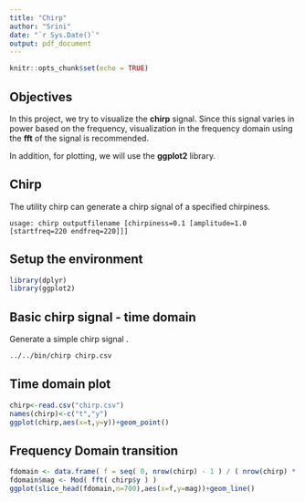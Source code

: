 ```yaml
---
title: "Chirp"
author: "Srini"
date: "`r Sys.Date()`"
output: pdf_document
---
```


```r
knitr::opts_chunk$set(echo = TRUE)
```

## Objectives

In this project, we try to visualize the **chirp** signal. Since this signal
varies in power based on the frequency, visualization in the frequency domain using 
the **fft** of the signal is recommended. 

In addition, for plotting, we will use the **ggplot2** library.

## Chirp

The utility chirp can generate a chirp signal of a specified chirpiness.

```
usage: chirp outputfilename [chirpiness=0.1 [amplitude=1.0 [startfreq=220 endfreq=220]]]
```


## Setup the environment
```r
library(dplyr)
library(ggplot2)
```
\newpage

## Basic chirp signal - time domain

Generate a simple chirp signal .

```bash
../../bin/chirp chirp.csv
```

## Time domain plot

```r
chirp<-read.csv("chirp.csv")
names(chirp)<-c("t","y")
ggplot(chirp,aes(x=t,y=y))+geom_point()
```

\newpage 

## Frequency Domain transition

```r
fdomain <- data.frame( f = seq( 0, nrow(chirp) - 1 ) / ( nrow(chirp) * diff( chirp$t[ 1:2 ] ) ) )
fdomain$mag <- Mod( fft( chirp$y ) )
ggplot(slice_head(fdomain,n=700),aes(x=f,y=mag))+geom_line()
```


